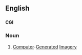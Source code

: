 {{wikipedia}}
==English==
==={{Initialism}}===
'''CGI'''
===Noun===
#[[Computer]]-[[Generated]] [[Imagery]]